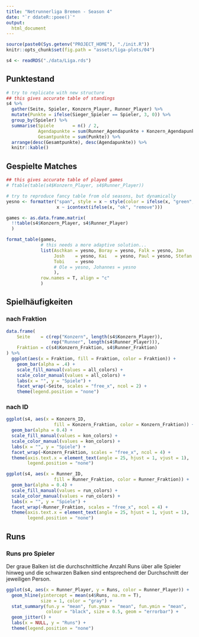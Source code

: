 ```yaml
---
title: "Netrunnerliga Bremen - Season 4"
date: "`r ddateR::poee()`"
output:
  html_document
---
```


```r
source(paste0(Sys.getenv("PROJECT_HOME"), "./init.R"))
knitr::opts_chunk$set(fig.path = "assets/liga-plots/04")

s4 <- readRDS("./data/Liga.rds")
```


## Punktestand

```r
# try to replicate with new structure
## this gives accurate table of standings
s4 %>% 
  gather(Seite, Spieler, Konzern_Player, Runner_Player) %>% 
  mutate(Punkte = ifelse(Sieger_Spieler == Spieler, 3, 0)) %>% 
  group_by(Spieler) %>% 
  summarise(Spiele       = n() / 2,
            Agendapunkte = sum(Runner_Agendapunkte + Konzern_Agendapunkte),
            Gesamtpunkte = sum(Punkte)) %>% 
  arrange(desc(Gesamtpunkte), desc(Agendapunkte)) %>% 
  knitr::kable()
```

## Gespielte Matches

```r
## this gives accurate table of played games
# ftable(table(s4$Konzern_Player, s4$Runner_Player))

# try to reproduce fancy table from old seasons, but dynamically
yesno <- formatter("span", style = x ~ style(color = ifelse(x, "green", "red")),
                   x ~ icontext(ifelse(x, "ok", "remove")))

games <- as.data.frame.matrix(
  !!table(s4$Konzern_Player, s4$Runner_Player)
  )

format_table(games,
             # this needs a more adaptive solution...
             list(Aschkan = yesno, Boray = yesno, Falk = yesno, Jan    = yesno, 
                  Josh    = yesno, Kai   = yesno, Paul = yesno, Stefan = yesno,
                  Tobi    = yesno
                  # Ole = yesno, Johannes = yesno
                  ),
             row.names = T, align = "c"
             )
```


## Spielhäufigkeiten

### nach Fraktion

```r
data.frame(
    Seite    = c(rep("Konzern", length(s4$Konzern_Player)), 
                 rep("Runner", length(s4$Runner_Player))),
    Fraktion = c(s4$Konzern_Fraktion, s4$Runner_Fraktion)
) %>% 
  ggplot(aes(x = Fraktion, fill = Fraktion, color = Fraktion)) +
    geom_bar(alpha = .4) +
    scale_fill_manual(values = all_colors) +
    scale_color_manual(values = all_colors) +
    labs(x = "", y = "Spiele") +
    facet_wrap(~Seite, scales = "free_x", ncol = 2) +
    theme(legend.position = "none")
```

### nach ID

```r
ggplot(s4, aes(x = Konzern_ID, 
                  fill = Konzern_Fraktion, color = Konzern_Fraktion)) +
  geom_bar(alpha = 0.4) +
  scale_fill_manual(values = kon_colors) +
  scale_color_manual(values = kon_colors) +
  labs(x = "", y = "Spiele") +
  facet_wrap(~Konzern_Fraktion, scales = "free_x", ncol = 4) +
  theme(axis.text.x = element_text(angle = 25, hjust = 1, vjust = 1),
        legend.position = "none")
```

```r
ggplot(s4, aes(x = Runner_ID, 
                  fill = Runner_Fraktion, color = Runner_Fraktion)) +
  geom_bar(alpha = 0.4) +
  scale_fill_manual(values = run_colors) +
  scale_color_manual(values = run_colors) +
  labs(x = "", y = "Spiele") +
  facet_wrap(~Runner_Fraktion, scales = "free_x", ncol = 4) +
  theme(axis.text.x = element_text(angle = 25, hjust = 1, vjust = 1),
        legend.position = "none")
```

## Runs

### Runs pro Spieler

Der graue Balken ist die durchschnittliche Anzahl Runs über alle Spieler hinweg und die schwarzen Balken sind entsprechend der Durchschnitt der jeweiligen Person.

```r
ggplot(s4, aes(x = Runner_Player, y = Runs, color = Runner_Player)) +
  geom_hline(yintercept = mean(s4$Runs, na.rm = T), 
             size = 1, color = "gray") +
  stat_summary(fun.y = "mean", fun.ymax = "mean", fun.ymin = "mean", 
               colour = "black", size = 0.5, geom = "errorbar") +
  geom_jitter() +
  labs(x = NULL, y = "Runs") + 
  theme(legend.position = "none")
```